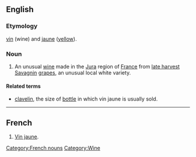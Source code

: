 ==English==
===Etymology===
{{F.}} [[vin]] (wine) and [[jaune]] ([[yellow]]).

===Noun===
{{wikipedia}}
{{en-noun|sg=[[vin]] [[jaune]]|vins jaunes}}
# An unusual [[wine]] made in the [[Jura]] region of [[France]] from [[late harvest]] [[Savagnin]] [[grapes]], an unusual local white variety.

====Related terms====
*[[clavelin]], the size of [[bottle]] in which vin jaune is usually sold.

----

==French==
{{fr-noun|sg=[[vin]] [[jaune]]|pl=vins jaunes}}
# [[vin jaune#English|Vin jaune]].

[[Category:French nouns]]
[[Category:Wine]]